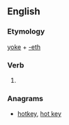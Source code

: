 ==English==

===Etymology===
[[yoke]] + [[-eth]]

===Verb===
{{en-verb form}}

# {{archaic third-person singular of|yoke}}

===Anagrams===
* [[hotkey#English|hotkey]], [[hot key#English|hot key]]